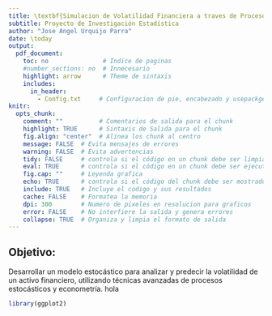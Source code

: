 ```yaml
---
title: \textbf{Simulacion de Volatilidad Financiera a traves de Procesos Estocasticos}
subtitle: Proyecto de Investigación Estadística 
author: "Jose Angel Urquijo Parra"
date: \today
output:
  pdf_document:
    toc: no               # Indice de paginas
    #number_sections: no  # Innecesario 
    highlight: arrow      # Theme de sintaxis
    includes:
      in_header:
        - Config.txt     # Configuracion de pie, encabezado y usepackge
knitr:
  opts_chunk:
    comment: ""          # Comentarios de salida para el chunk
    highlight: TRUE      # Sintaxis de Salida para el chunk
    fig.align: "center"  # Alinea los chunk al centro
    message: FALSE  # Evita mensajes de errores
    warning: FALSE  # Evita advertencias
    tidy: FALSE     # controla si el código en un chunk debe ser limpiado o reformateado
    eval: TRUE      # controla si el código en un chunk debe ser ejecutado o no al generar
    fig.cap: ""     # Leyenda grafica
    echo: TRUE      # controla si el código del chunk debe ser mostrado en el documento
    include: TRUE   # Incluye el codigo y sus resultados 
    cache: FALSE    # Formatea la memoria
    dpi: 300        # Numero de pixeles en resolucion para graficos
    error: FALSE    # No interfiere la salida y genera errores
    collapse: TRUE  # Organiza y limpia el formato de salida
---
```




## Objetivo:

Desarrollar un modelo estocástico para analizar y predecir la volatilidad de un activo financiero, utilizando técnicas avanzadas de procesos estocásticos y econometría. 
hola

```r

library(ggplot2)

```




